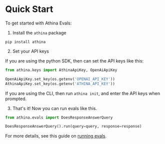 # Quick Start

To get started with Athina Evals:

1. Install the `athina` package

```
pip install athina
```

2. Set your API keys

If you are using the python SDK, then can set the API keys like this:

```python
from athina.keys import AthinaApiKey, OpenAiApiKey

OpenAiApiKey.set_key(os.getenv('OPENAI_API_KEY'))
AthinaApiKey.set_key(os.getenv('ATHINA_API_KEY'))
```

If you are using the CLI, then run `athina init`, and enter the API keys when prompted.

3. That's it! Now you can run evals like this.

```python
from athina.evals import DoesResponseAnswerQuery

DoesResponseAnswerQuery().run(query=query, response=response)
```

For more details, see this guide on [running evals](/evals/running_evals/run_single_eval).
